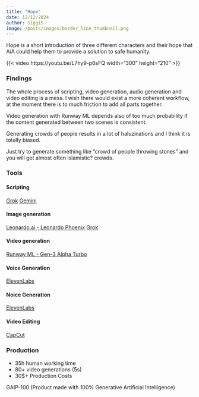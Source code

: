 ```yaml
---
title: "Hope"
date: 12/12/2024
author: SiggiS
image: /posts/images/border_line_thumbnail.png
---
```


Hope is a short introduction of three different characters and their hope that AiA could
help them to provide a solution to safe humanity. 

{{< video https://youtu.be/L7hy9-p6sFQ width="300" height="210" >}}

### Findings

The whole process of scripting, video generation, audio generation and video editing is a mess.
I wish there would exist a more coherent workflow, at the moment there is to much friction to add all parts together.

Video generation with Runway ML depends also of too much probability if the content generated between two scenes is consistent.

Generating crowds of people results in a lot of haluzinations and I think it is totally biased.

Just try to generate something like "crowd of people throwing stones" and you will get almost often islamistic? crowds.


### Tools

#### Scripting
[Grok](https://x.com/i/grok)
[Gemini](https://gemini.google.com/app)

#### Image generation
[Leonardo.ai - Leonardo Phoenix](https://leonardo.ai/)
[Grok](https://x.com/i/grok)

#### Video generation
[Runway ML - Gen-3 Alpha Turbo](https://runwayml.com/)

#### Voice Generation
[ElevenLabs](https://elevenlabs.io/)

#### Noice Generation
[ElevenLabs](https://elevenlabs.io/)

#### Video Editing
[CapCut](https://www.capcut.com/)

### Production

- 35h human working time
- 80+ video generations (5s)
- 30$+ Production Costs

GAIP-100
(Product made with 100% Generative Artificial Intelligence)



